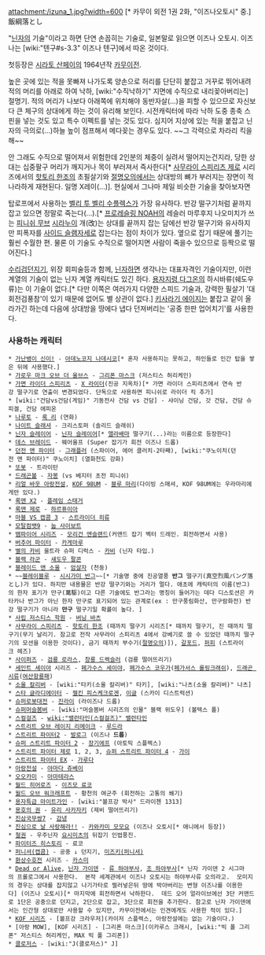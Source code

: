 attachment:/izuna_1.jpg?width=600 [* 카무이 외전 1권 2화, "이즈나오토시" 중.]
飯綱落とし

"[[닌자]]의 기술"이라고 하면 단연 손꼽히는 기술로, 일본말로 읽으면 이즈나 오토시. 이즈나는 [wiki:"텐구#s-3.3" 이즈나 텐구]에서 따온 것이다.

첫등장은 [[시라토 산페이]]의 1964년작 [[카무이전]].

높은 곳에 있는 적을 못빠져 나가도록 양손으로 허리를 단단히 붙잡고 거꾸로 뛰어내려 적의 머리를 아래로 하여 낙하, [wiki:"수직낙하기" 지면에 수직으로 내리꽂아버리는] 절명기. 적의 머리가 나보다 아래쪽에 위치해야 동반자살(...)을 피할 수 있으므로 자신보다 큰 체구의 상대에게 하는 것이 유리해 보인다. 시전캐릭터에 따라 낙하 도중 종축 스핀을 넣는 것도 있고 특수 이펙트를 넣는 것도 있다. 심지어 지상에 있는 적을 붙잡고 닌자의 극의로(...)하늘 높이 점프해서 메다꽂는 경우도 있다. ~~그 각력으로 차라리 킥을 해~~

안 그래도 수직으로 떨어져서 위험한데 2인분의 체중이 실려서 떨어지는건지라, 당한 상대는 십중팔구 머리가 깨지거나 목이 부러져서 즉사한다[* [[사무라이 스피리츠 제로]] 시리즈에서의 [[핫토리 한조]]의 초필살기와 [[절명오의]]에서는 상대방의 뼈가 부러지는 장면이 적나라하게 재현된다. 일명 X레이(...)]. 현실에서 그나마 제일 비슷한 기술을 찾아보자면

{{{#!html
<object width="420" height="315"><param name="movie" value="//www.youtube.com/v/p-c-aMz7xAk?hl=ko_KR&amp;version=3"></param><param name="allowFullScreen" value="true"></param><param name="allowscriptaccess" value="always"></param><embed src="//www.youtube.com/v/p-c-aMz7xAk?hl=ko_KR&amp;version=3" type="application/x-shockwave-flash" width="420" height="315" allowscriptaccess="always" allowfullscreen="true"></embed></object>
}}}
탑로프에서 사용하는 [[벨리 투 벨리 수플렉스]]가 가장 유사하다. 반강 떨구기처럼 끝까지 잡고 있으면 정말로 죽는다(...).[* [[프로레슬링 NOAH]]의 레슬러 마루후지 나오미치가 쓰는 [[피니쉬 무브]] [[시라누이]] 개(改)는 상대를 끝까지 잡는 담에선 반강 떨구기와 유사하지만 피폭자를 [[사이드 슬램]]자세로 잡는다는 점이 차이가 있다. 옆으로 잡기 때문에 풀기는 훨씬 수월한 편. 물론 이 기술도 수직으로 떨어지면 사람이 죽을수 있으므로 등짝으로 떨어진다.]

[[수리검]]던지기, 위장 회피술등과 함께, [[닌자]]하면 생각나는 대표자격인 기술이지만, 이런 계열의 기술이 없는 닌자 계열 캐릭터도 있긴 하다. [[용자지령 다그온]]의 하시바류(쉐도우 류)는 이 기술이 없다.[* 다만 이쪽은 여러가지 다양한 스피드 기술과, 강력한 필살기 '대회전검풍참'이 있기 때문에 없어도 별 상관이 없다.] [[키사라기 에이지]]는 붙잡고 같이 올라가긴 하는데 다음에 상대방을 땅에다 냅다 던져버리는 '공중 한판 업어치기'를 사용한다.

=== 사용하는 캐릭터 ===
 * [[가난뱅이 신이!]] - [[아데노코지 나데시코]][* 혼자 사용하지는 못하고, 하인들로 인간 탑을 쌓은 뒤에 사용했다.]
 * [[가로우 마크 오브 더 울브스]] - [[그리폰 마스크]] (저스티스 허리케인)
 * [[가면 라이더 스피리츠]] - [[X 라이더]](진공 지옥차)[* 가면 라이더 스피리츠에서 연속 반강 떨구기로 연출이 변경되었다. 단독으로 사용하면 피니쉬로 라이더 킥 추가]
 * [wiki:"건담vs건담(게임)" 기동전사 건담 vs 건담] - 샤이닝 건담, 갓 건담, 건담 슈피겔, 건담 에피온
 * [[나루토]] - [[록 리]] (연화)
 * [[나이트 슬래셔]] - 크리스토퍼 (솔리드 슬래쉬)
 * [[닌자 슬레이어]] - [[후지키도 켄지|닌자 슬레이어]][* [[앨라배마]] 떨구기(...)라는 이름으로 등장한다]
 * [[데스 브레이드]] - 웨어울프 (Super 잡기가 회전 이즈나 드롭)
 * [[던전 앤 파이터]] - [[그래플러]] (스파이어, 에어 클러치-2타째), [wiki:"쿠노이치(던전 앤 파이터)" 쿠노이치] (열화천도 강화)
 * [[또봇]] - 트라이탄
 * [[드래곤볼]] - [[자봉]] (vs 베지터 초전 피니쉬)
 * [[리얼 바웃 아랑전설]], [[KOF 98UM]] - [[블루 마리]](다이빙 스매셔, KOF 98UM에는 우라마리에게만 있다.)
 * [[록맨 X2]] - [[플레임 스태거]]
 * [[록맨 제로]] - [[하르퓨이아]]
 * [[마블 VS 캡콤 3]] - [[스트라이더 히류]]
 * [[모탈컴뱃9]] - [[눕 사이보트]]
 * [[뱀파이어 시리즈]] - [[모리건 앤슬랜드]](커맨드 잡기 벡터 드레인. 회전하면서 사용)
 * [[버추어 파이터]] - [[카게마루]]
 * [[별의 카비]] 울트라 슈퍼 디럭스 - [[카비]] (닌자 타입.)
 * [[블랙 라군]] - [[섀도우 팔콘]]
 * [[블레이드 앤 소울]] - [[암살자]] (천둥)
 * ~~[[블레이블루]] - [[시시가미 반그]]~~[* 기술명 중에 진공열풍 '''반그''' 떨구기(真空烈風バング落とし)가 있다. 하지만 내용물은 반강 떨구기와는 거리가 멀다. 애초에 캐릭터의 이름(반그)의 한자 표기가 만구(萬駆)이고 다른 기술에도 반그라는 명칭이 들어가는 데다 디스토션은 카타카나 반그가 아닌 한자 만구로 표기되어 있는 관계로(ex : 만구풍림화산, 만구람화전) 반강 떨구기가 아니라 '''만구''' 떨구기일 확률이 높다. ]
 * [[사립 저스티스 학원]] - [[버닝 바츠]]
 * [[사무라이 스피리츠]] - [[핫토리 한조]] (때까치 떨구기 시리즈[* 때까치 떨구기, 진 때까치 떨구기(무기 날리기. 참고로 전작 사무라이 스피리츠 4에서 강베기로 쓸 수 있었던 때까치 떨구기의 모션을 이용한 것이다), 금기 때까치 부수기([[절명오의]])]), [[갈포드]], [[퍼피]] (스트라이크 헤즈)
 * [[사이퍼즈]] - [[검룡 로라스]], [[창룡 드렉슬러]] (검룡 떨어뜨리기)
 * [[세인트 세이야]] 시리즈 - [[페가수스 세이야]], [[페가수스 코우가]]([[페가서스 롤링크래쉬]]), [[드래곤 시류]]([[여산항룡패]])
 * [[소울 칼리버]] - [wiki:"타키(소울 칼리버)" 타키], [wiki:"나츠(소울 칼리버)" 나츠]
 * [[스타 글라디에이터]] - [[젤킨 피스케크로겐]], [[이글]] (스카이 디스트럭션)
 * [[슈퍼로봇대전]] - [[진라이]] (라이즈나 드롭)
 * [[슈퍼머슬봄버]] - [wiki:"머슬봄버 시리즈의 인물" 블랙 위도우] (볼텍스 폴)
 * [[스컬걸즈]] - [[wiki:"밸런타인(스컬걸즈)" 밸런타인]]
 * [[스트리트 오브 레이지 리메이크]] - [[루드라]]
 * [[스트리트 파이터2]] - [[발로그]] (이즈나 '''드롭''')
 * [[슈퍼 스트리트 파이터 2]] - [[장기에프]] (아토믹 스플렉스)
 * [[스트리트 파이터 제로]] 1, 2, 3, [[슈퍼 스트리트 파이터 4]] - [[가이]]
 * [[스트리트 파이터 EX]] - [[가루다]]
 * [[아랑전설]] - [[야마다 쥬베이]]
 * [[오오카미]] - [[아마테라스]]
 * [[월드 히어로즈]] - [[이즈모 료코]]
 * [[월드 오브 워크래프트]] - 황천의 여군주 (회전하는 고통의 쐐기)
 * [[용자특급 마이트가인]] - [wiki:"볼프강 박사" 드라이첸 1313]
 * [[용호의 권]] - [[유리 사카자키]] (제비 떨어뜨리기)
 * [[진삼국무쌍7]] - [[감녕(진삼국무쌍)|감녕]]
 * [[진심으로 날 사랑해라!!]] - [[카와카미 모모요]] (이즈나 오토시[* 애니에서 등장])
 * [[철권]] - 우주닌자 [[요시미츠]]의 뒤잡기 인법풍진.
 * [[파이터즈 히스토리]] - 료코 
 * [[퍼니셔(캡콤)]] - 공중 ↓ 던지기, [[미즈키(퍼니셔)]]
 * [[환상수호전]] 시리즈 - [[카스미]]
 * [[Dead or Alive]], [[닌자 가이덴]] - [[류 하야부사]], [[조 하야부사]][* 닌자 가이덴 2 시그마의 프롤로그에서 사용한다.  본작 세계관에서 이즈나 오토시는 하야부사류 오의라고.  모미지의 경우는 상대를 잡지않고 나기가타로 찔러넣은뒤 땅에 박아버리는 변형 이즈나를 이용한다] (이즈나 오토시)[* 마지막에 회전하면서 낙하한다.  데드 오어 얼라이브에선 3단 커맨드로 1단은 공중으로 던지고, 2단으로 잡고, 3단으로 회전을 추가한다. 참고로 닌자 가이덴에서는 인간형 상대로만 사용할 수 있지만, 카무이전에서는 인견에게도 사용한 적이 있다.]
 * [[KOF 시리즈]] - [볼프강 크라우저](카이저 스플렉스, 아랑전설에는 없는 기술이다.)
 * [아랑 MOW], [KOF 시리즈] - [그리폰 마스크](이카루스 크래시, [wiki:"빅 폴 그리폰" 저스티스 허리케인, MAX 빅 폴 그리폰])
 * [[클로저스]] - [wiki:"J(클로저스)" J]
